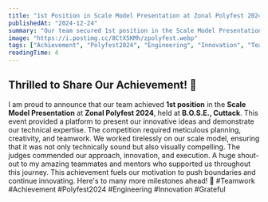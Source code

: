 ```yaml
---
title: "1st Position in Scale Model Presentation at Zonal Polyfest 2024"
publishedAt: "2024-12-24"
summary: "Our team secured 1st position in the Scale Model Presentation at Zonal Polyfest 2024, showcasing innovation and teamwork."
image: "https://i.postimg.cc/8CtX5KMh/zpolyfest.webp"
tags: ["Achievement", "Polyfest2024", "Engineering", "Innovation", "Teamwork"]
readingTime: 4
---
```

## Thrilled to Share Our Achievement! 🎉

I am proud to announce that our team achieved **1st position** in the **Scale Model Presentation** at **Zonal Polyfest 2024**, held at **B.O.S.E., Cuttack**. This event provided a platform to present our innovative ideas and demonstrate our technical expertise.
The competition required meticulous planning, creativity, and teamwork. We worked tirelessly on our scale model, ensuring that it was not only technically sound but also visually compelling. The judges commended our approach, innovation, and execution.
A huge shout-out to my amazing teammates and mentors who supported us throughout this journey. This achievement fuels our motivation to push boundaries and continue innovating.
Here's to many more milestones ahead! 🚀
#Teamwork #Achievement #Polyfest2024 #Engineering #Innovation #Grateful
